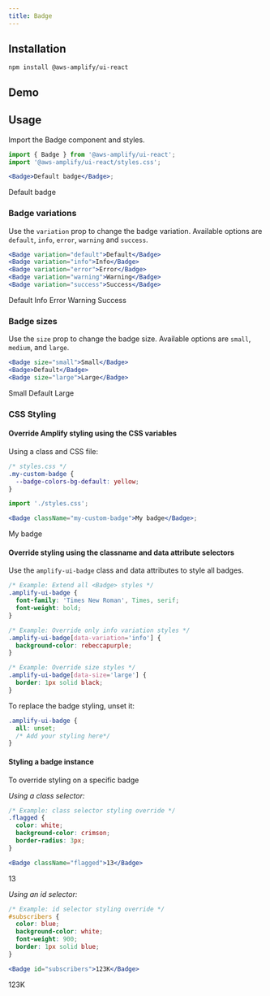 ```yaml
---
title: Badge
---
```



## Installation

```
npm install @aws-amplify/ui-react
```

## Demo

<BadgeDemo />

## Usage

Import the Badge component and styles.

```jsx
import { Badge } from '@aws-amplify/ui-react';
import '@aws-amplify/ui-react/styles.css';

<Badge>Default badge</Badge>;
```

<Badge>Default badge</Badge>

### Badge variations

Use the `variation` prop to change the badge variation. Available options are `default`, `info`, `error`, `warning` and `success`.

```jsx
<Badge variation="default">Default</Badge>
<Badge variation="info">Info</Badge>
<Badge variation="error">Error</Badge>
<Badge variation="warning">Warning</Badge>
<Badge variation="success">Success</Badge>
```

<Badge variation="default">Default</Badge>
<Badge variation="info">Info</Badge>
<Badge variation="error">Error</Badge>
<Badge variation="warning">Warning</Badge>
<Badge variation="success">Success</Badge>

### Badge sizes

Use the `size` prop to change the badge size. Available options are `small`, `medium`, and `large`.

```jsx
<Badge size="small">Small</Badge>
<Badge>Default</Badge>
<Badge size="large">Large</Badge>
```

<Badge size="small">Small</Badge>
<Badge>Default</Badge>
<Badge size="large">Large</Badge>

### CSS Styling

#### Override Amplify styling using the CSS variables

Using a class and CSS file:

```css
/* styles.css */
.my-custom-badge {
  --badge-colors-bg-default: yellow;
}
```

```jsx
import './styles.css';

<Badge className="my-custom-badge">My badge</Badge>;
```

<Badge className="my-custom-badge">My badge</Badge>

#### Override styling using the classname and data attribute selectors

Use the `amplify-ui-badge` class and data attributes to style all badges.

```css
/* Example: Extend all <Badge> styles */
.amplify-ui-badge {
  font-family: 'Times New Roman', Times, serif;
  font-weight: bold;
}

/* Example: Override only info variation styles */
.amplify-ui-badge[data-variation='info'] {
  background-color: rebeccapurple;
}

/* Example: Override size styles */
.amplify-ui-badge[data-size='large'] {
  border: 1px solid black;
}
```

To replace the badge styling, unset it:

```css
.amplify-ui-badge {
  all: unset;
  /* Add your styling here*/
}
```

#### Styling a badge instance

To override styling on a specific badge

_Using a class selector:_

```css
/* Example: class selector styling override */
.flagged {
  color: white;
  background-color: crimson;
  border-radius: 3px;
}
```

```jsx
<Badge className="flagged">13</Badge>
```

<Badge className="flagged">13</Badge>

_Using an id selector:_

```css
/* Example: id selector styling override */
#subscribers {
  color: blue;
  background-color: white;
  font-weight: 900;
  border: 1px solid blue;
}
```

```jsx
<Badge id="subscribers">123K</Badge>
```

<Badge id="subscribers">123K</Badge>
